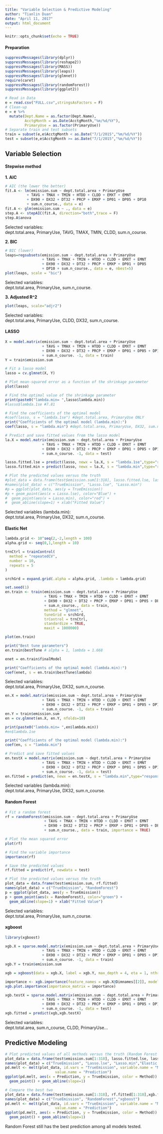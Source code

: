 ---
title: "Variable Selection & Predictive Modeling"
author: "Tianlin Duan"
date: "April 11, 2017"
output: html_document
---

```{r setup, include=FALSE}
knitr::opts_chunk$set(echo = TRUE)
```

#### Preparation  
```{r read-in, echo=FALSE}
suppressMessages(library(dplyr))
suppressMessages(library(reshape2))
suppressMessages(library(MASS))
suppressMessages(library(leaps))
suppressMessages(library(glmnet))
require(caret)
suppressMessages(library(randomForest))
suppressMessages(library(ggplot2))

# Read in Data
e = read.csv("FULL.csv",stringsAsFactors = F)
# Clean-up
e = e %>%
  mutate(Dept.Name = as.factor(Dept.Name),
         AcctgMonth = as.Date(AcctgMonth,"%m/%d/%Y"),
         PrimaryUse = as.factor(PrimaryUse))
# Separate train and test subsets
train = subset(e,e$AcctgMonth < as.Date("7/1/2015","%m/%d/%Y"))
test = subset(e,e$AcctgMonth >= as.Date("7/1/2015","%m/%d/%Y"))
```  

## Variable Selection  
#### Stepwise method    
**1. AIC  **  
```{r AIC, echo=FALSE}
# AIC (the lower the better)
fit.A <- lm(emission.sum ~ dept.total.area + PrimaryUse 
          + TAVG + TMAX + TMIN + HTDD + CLDD + EMXT + EMNT 
          + DX90 + DX32 + DT32 + PRCP + EMXP + DP01 + DP05 + DP10
          + sum.n_course., data = e)
fit.A <- glm(emission.sum ~ ., data = e)
step.A <- stepAIC(fit.A, direction="both",trace = F)
step.A$anova
```  
Selected variables:  
dept.total.area, PrimaryUse, TAVG, TMAX, TMIN, CLDD, sum.n_course.  

**2. BIC  **  
```{r BIC, echo=FALSE}
# BIC (lower)
leaps=regsubsets(emission.sum ~ dept.total.area + PrimaryUse 
                 + TAVG + TMAX + TMIN + HTDD + CLDD + EMXT + EMNT 
                 + DX90 + DX32 + DT32 + PRCP + EMXP + DP01 + DP05 
                 + DP10 + sum.n_course., data = e, nbest=5)
plot(leaps, scale = "bic")  
```  

Selected variables:  
dept.total.area, PrimaryUse, sum.n_course.  


**3. Adjusted R^2 **  
```{r Adjusted R^2, echo=FALSE}
plot(leaps, scale="adjr2")  
```  

Selected variables:  
dept.total.area, PrimaryUse, CLDD, DX32, sum.n_course.  


#### LASSO  
```{r LASSO, echo=FALSE}
X = model.matrix(emission.sum ~ dept.total.area + PrimaryUse 
                 + TAVG + TMAX + TMIN + HTDD + CLDD + EMXT + EMNT 
                 + DX90 + DX32 + DT32 + PRCP + EMXP + DP01 + DP05 + DP10
                 + sum.n_course. -1, data = train)
Y = train$emission.sum

# Fit a lasso model
lasso = cv.glmnet(X, Y)

# Plot mean-squared error as a function of the shrinkage parameter
plot(lasso)

# Find the optimal value of the shrinkage parameter
print(paste0("lambda.min= ",lasso$lambda.min))
#lasso$lambda.1se #7.81

# Find the coefficients of the optimal model
#coef(lasso, s = "lambda.1se") #dept.total.area, PrimaryUse ONLY
print("Coefficients of the optimal model (lambda.min):")  
coef(lasso, s = "lambda.min") #dept.total.area, PrimaryUse, DX32, sum.n_course

# Predict and save fitted values from the lasso model
la.X = model.matrix(emission.sum ~ dept.total.area + PrimaryUse 
                 + TAVG + TMAX + TMIN + HTDD + CLDD + EMXT + EMNT 
                 + DX90 + DX32 + DT32 + PRCP + EMXP + DP01 + DP05 + DP10
                 + sum.n_course. -1, data = test)

lasso.fitted.lse = predict(lasso, newx = la.X, s = "lambda.1se",type="response")
lasso.fitted.min = predict(lasso, newx = la.X, s = "lambda.min",type="response")

# Plot the predicted values versus the truth
#plot_data = data.frame(test$emission.sum[1:318], lasso.fitted.lse, lasso.fitted.min)
#names(plot_data) = c("TrueEmission", "Lasso.lse", "Lasso.min")
#p = ggplot(plot_data, aes(y = TrueEmission))
#p + geom_point(aes(x = Lasso.lse), color="Blue") +
#  geom_point(aes(x = Lasso.min), color="red") +
#  geom_abline(slope=1) + xlab("Fitted Value")
```  
Selected variables (lambda.min):  
dept.total.area, PrimaryUse, DX32, sum.n_course.  

#### Elastic Net  
```{r Elastic Net I, echo=FALSE}
lambda.grid <- 10^seq(2,-2,length = 100)
alpha.grid <- seq(0,1,length = 10)

trnCtrl = trainControl(
  method = "repeatedCV",
  number = 10,
  repeats = 5
)

srchGrd = expand.grid(.alpha = alpha.grid, .lambda = lambda.grid)

set.seed(1)
en.train <- train(emission.sum ~ dept.total.area + PrimaryUse 
                  + TAVG + TMAX + TMIN + HTDD + CLDD + EMXT + EMNT 
                  + DX90 + DX32 + DT32 + PRCP + EMXP + DP01 + DP05 + DP10
                  + sum.n_course., data = train,
                  method = "glmnet",
                  tuneGrid = srchGrd,
                  trControl = trnCtrl,
                  standardize = TRUE,
                  maxit = 1000000)

plot(en.train)  

print("Best tune parameters")
en.train$bestTune # alpha = 1, lambda = 1.668

enet = en.train$finalModel  

print("Coefficients of the optimal model (lambda.min):")
coef(enet, s = en.train$bestTune$lambda)
```  
Selected variables:  
dept.total.area, PrimaryUse, DX32, sum.n_course.  

```{r Elastic Net II, echo=FALSE}
en.X = model.matrix(emission.sum ~ dept.total.area + PrimaryUse 
                 + TAVG + TMAX + TMIN + HTDD + CLDD + EMXT + EMNT 
                 + DX90 + DX32 + DT32 + PRCP + EMXP + DP01 + DP05 + DP10
                 + sum.n_course. -1, data = train)
en.Y = train$emission.sum
en = cv.glmnet(en.X, en.Y, nfolds=10)

print(paste0("lambda.min= ",en$lambda.min))  
#en$lambda.1se

print("Coefficients of the optimal model (lambda.min):")
coef(en, s = "lambda.min")

# Predict and save fitted values
en.testX = model.matrix(emission.sum ~ dept.total.area + PrimaryUse 
                 + TAVG + TMAX + TMIN + HTDD + CLDD + EMXT + EMNT 
                 + DX90 + DX32 + DT32 + PRCP + EMXP + DP01 + DP05 + DP10
                 + sum.n_course. -1, data = test)
en.fitted = predict(en, newx = en.testX, s = "lambda.min",type="response")

```  
Selected variables (lambda.min):  
dept.total.area, PrimaryUse, DX32, sum.n_course.  

#### Random Forest  
```{r, echo=FALSE}
# Fit a random forest
rf = randomForest(emission.sum ~ dept.total.area + PrimaryUse 
                  + TAVG + TMAX + TMIN + HTDD + CLDD + EMXT + EMNT 
                  + DX90 + DX32 + DT32 + PRCP + EMXP + DP01 + DP05 + DP10
                  + sum.n_course., data = train, importance = TRUE)

# Plot the mean squared error
plot(rf)

# Find the variable importance
importance(rf)

# Save the predicted values
rf.fitted = predict(rf, newdata = test)

# Plot the predicted values versus the truth
plot_data = data.frame(test$emission.sum, rf.fitted)
names(plot_data) = c("TrueEmission", "RandomForest")
p = ggplot(plot_data, aes(y = TrueEmission))
p + geom_point(aes(x = RandomForest), color="green") +
  geom_abline(slope=1) + xlab("Fitted Value")  
```  

Selected variables:  
dept.total.area, PrimaryUse, sum.n_course.  

#### xgboost
```{r}
library(xgboost)

xgb.X = sparse.model.matrix(emission.sum ~ dept.total.area + PrimaryUse 
                 + TAVG + TMAX + TMIN + HTDD + CLDD + EMXT + EMNT 
                 + DX90 + DX32 + DT32 + PRCP + EMXP + DP01 + DP05 + DP10
                 + sum.n_course. -1, data = train)
xgb.Y = train$emission.sum

xgb = xgboost(data = xgb.X, label = xgb.Y, max_depth = 4, eta = 1, nthread = 2, nrounds = 300, early_stopping_rounds = 3 ,objective = "reg:linear")

importance <- xgb.importance(feature_names = xgb.X@Dimnames[[2]], model = xgb)
xgb.plot.importance(importance_matrix = importance)

xgb.testX = sparse.model.matrix(emission.sum ~ dept.total.area + PrimaryUse 
                 + TAVG + TMAX + TMIN + HTDD + CLDD + EMXT + EMNT 
                 + DX90 + DX32 + DT32 + PRCP + EMXP + DP01 + DP05 + DP10
                 + sum.n_course. -1, data = test)
xgb.fitted = predict(xgb,xgb.testX)

```  

Selected variables:  
dept.total.area, sum.n_course, CLDD, PrimaryUse...  


## Predictive Modeling  
```{r, echo=FALSE}
# Plot predicted values of all methods versus the truth (Random Forest and xgboost had the best performance)
plot_data = data.frame(test$emission.sum[1:318], lasso.fitted.lse, lasso.fitted.min, en.fitted, rf.fitted[1:318],xgb.fitted)
names(plot_data) = c("TrueEmission", "Lasso.lse", "Lasso.min","Elastic Net", "RandomForest","xgboost")
pd.melt <- melt(plot_data, id.vars = "TrueEmission", variable.name = "Method", 
                       value.name = "Prediction")
ggplot(pd.melt, aes(x = Prediction, y = TrueEmission, color = Method)) + 
  geom_point() + geom_abline(slope=1)  

# Compare the best two
plot_data = data.frame(test$emission.sum[1:318], rf.fitted[1:318],xgb.fitted)
names(plot_data) = c("TrueEmission", "RandomForest","xgboost")
pd.melt <- melt(plot_data, id.vars = "TrueEmission", variable.name = "Method", 
                       value.name = "Prediction")
ggplot(pd.melt, aes(x = Prediction, y = TrueEmission, color = Method)) + 
  geom_point() + geom_abline(slope=1)  
```  

Random Forest still has the best prediction among all models tested.  